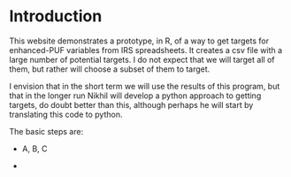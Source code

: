 # Introduction

This website demonstrates a prototype, in R, of a way to get targets for enhanced-PUF variables from IRS spreadsheets. It creates a csv file with a large number of potential targets. I do not expect that we will target all of them, but rather will choose a subset of them to target.

I envision that in the short term we will use the results of this program, but that in the longer run Nikhil will develop a python approach to getting targets, do doubt better than this, although perhaps he will start by translating this code to python.

The basic steps are:

-   A, B, C

-   
